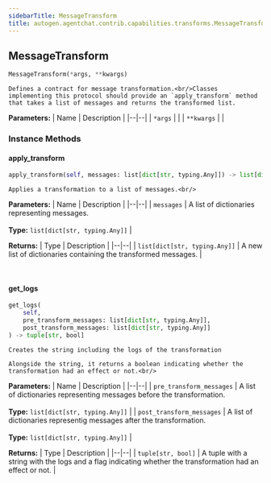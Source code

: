 ```yaml
---
sidebarTitle: MessageTransform
title: autogen.agentchat.contrib.capabilities.transforms.MessageTransform
---
```

<h2 id="autogen.agentchat.contrib.capabilities.transforms.MessageTransform" class="doc doc-heading">
    <code class="doc-symbol doc-symbol-heading doc-symbol-class"></code>
    <span class="doc doc-object-name doc-class-name">MessageTransform</span>
</h2>

```python
MessageTransform(*args, **kwargs)
```

    Defines a contract for message transformation.<br/>Classes implementing this protocol should provide an `apply_transform` method
    that takes a list of messages and returns the transformed list.

<b>Parameters:</b>
| Name | Description |
|--|--|
| `*args` |  |
| `**kwargs` |  |

### Instance Methods

<code class="doc-symbol doc-symbol-heading doc-symbol-method"></code>
#### apply_transform

```python
apply_transform(self, messages: list[dict[str, typing.Any]]) -> list[dict[str, typing.Any]]
```

    Applies a transformation to a list of messages.<br/>

<b>Parameters:</b>
| Name | Description |
|--|--|
| `messages` | A list of dictionaries representing messages.<br/><br/>**Type:** `list[dict[str, typing.Any]]` |

<b>Returns:</b>
| Type | Description |
|--|--|
| `list[dict[str, typing.Any]]` | A new list of dictionaries containing the transformed messages. |

<br />

<code class="doc-symbol doc-symbol-heading doc-symbol-method"></code>
#### get_logs

```python
get_logs(
    self,
    pre_transform_messages: list[dict[str, typing.Any]],
    post_transform_messages: list[dict[str, typing.Any]]
) -> tuple[str, bool]
```

    Creates the string including the logs of the transformation
    
    Alongside the string, it returns a boolean indicating whether the transformation had an effect or not.<br/>

<b>Parameters:</b>
| Name | Description |
|--|--|
| `pre_transform_messages` | A list of dictionaries representing messages before the transformation.<br/><br/>**Type:** `list[dict[str, typing.Any]]` |
| `post_transform_messages` | A list of dictionaries representig messages after the transformation.<br/><br/>**Type:** `list[dict[str, typing.Any]]` |

<b>Returns:</b>
| Type | Description |
|--|--|
| `tuple[str, bool]` | A tuple with a string with the logs and a flag indicating whether the transformation had an effect or not. |

<br />